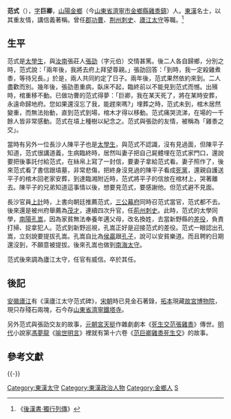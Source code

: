 
{{noteTA
|T=zh-hans:范式; zh-hant:范式;
|1=zh-hans:范式; zh-hant:范式;
}}
'''范式'''（{{bd|？||？|catIdx=F}}），[[表字|字]]'''巨卿'''，[[山陽|山陽]][[金鄉|金鄉]]（今[[山東省|山東省]][[濟寧市|濟寧市]][[金鄉縣|金鄉縣]][[雞黍鎮|雞黍鎮]]）人。[[東漢|東漢]]名士，以其重友情，講信義著稱。曾任[[郡|郡]][[功曹|功曹]]、[[荆州_(古代)|荆州]][[刺史|刺史]]、[[廬江|廬江]][[太守|太守]]等職。<ref>《[[:s:_後漢書/卷81|後漢書‧獨行列傳]]》</ref>

== 生平 ==
范式是[[太學生|太學生]]，與[[汝南郡|汝南]]張莊人[[張劭|張劭]]（字元伯）交情甚篤。後二人各自歸鄉，分別之時，范式說：「兩年後，我將去府上拜望尊親。」張劭回答：「到時，我一定殺雞煮黍，等待兄長。」於是，兩人共同約定了日子。兩年後，范式果然依約來到。二人盡歡而別。幾年後，張劭患重病，臥床不起，臨終前以不能見到范式而憾。出殯時，棺重移不動。已做功曹的范式得夢：「巨卿，我在某天死了，將在某時安葬，永遠命歸地府。您如果還沒忘了我，能趕來嗎?」埋葬之時，范式未到，棺木居然變重，而無法抬動，直到范式到場，棺木才得以移動。范式痛哭流涕，在場的一千餘人皆非常感動。范式在墳上種樹以紀念之。范式與張劭的友情，被稱為「雞黍之交」。

當時有另外一位長沙人陳平子也是[[太學生|太學生]]，與范式不認識，沒有見過面，但陳平子知道，范式很講道義，生病臨終時，居然叫妻子把自己屍體埋在范式家門口，還說要把後事託付給范式，在絲帛上寫了一封信，要妻子拿給范式看。妻子照作了，後來范式看了書信跟墳墓，非常悲傷，把終身沒見過的陳平子看成[[死黨|死黨]]，還親自護送平子的棺木回老家安葬，到達臨湘附近時，范式將平子的信放在棺材上，哭著離去。陳平子的兄弟知道這事情以後，想要見范式，要感謝他。但范式避不見面。

長沙官員[[上計制|上計]]時，上書向朝廷推薦范式，[[三公|三公]][[幕府|幕府]]同時召范式當官，范式都不去。後來還是被州府舉薦為[[茂才|茂才]]，連續四次升官，任[[荊州|荊州]][[刺史|刺史]]。此時，范式的太學同學，[[南陽|南陽]][[孔嵩|孔嵩]]，因為家貧無法奉養年邁父母，改名換姓，去當新野縣的[[差役|差役]]，負責打掃、捉拿犯人。范式到新野巡視，孔嵩正好是迎接范式的差役。范式一眼認出孔嵩，立刻說要提拔孔嵩。孔嵩自比為[[侯贏|侯贏]]跟[[孔子|孔子]]，說可以安貧樂道。而且聘約日期還沒到，不願意被提拔。後來孔嵩也做到[[南海|南海]][[太守|太守]]。

范式後來調為廬江太守，任官有威信。卒於其任。

==後記==
[[安徽|安徽]][[廬江|廬江]]有《漢廬江太守范式碑》，[[宋朝|宋朝]]時已見金石著錄，[[拓本|拓本]]現藏[[故宮博物院_(北京)|故宮博物院]]，現只存殘石兩塊，石今存[[山東省|山東省]][[濟寧|濟寧]][[鐵塔寺|鐵塔寺]]。

另外范式與張劭交友的故事，[[元朝|元朝]][[宮天挺|宮天挺]]作雜劇劇本《[[死生交范張雞黍|死生交范張雞黍]]》傳世。[[明代|明代]]小說家[[馮夢龍|馮夢龍]]《[[喻世明言|喻世明言]]》裡就有第十六卷《[[范巨卿雞黍死生交|范巨卿雞黍死生交]]》的故事。

==參考文獻==
{{wikisource|後漢書/卷81}}
{{reflist}}

{{-}}
{{八拜之交}}


{{DEFAULTSORT:Fan范}}
[[Category:東漢太守|Category:東漢太守]]
[[Category:東漢政治人物|Category:東漢政治人物]]
[[Category:金鄉人|Category:金鄉人]]
[[Category:范姓|S]]